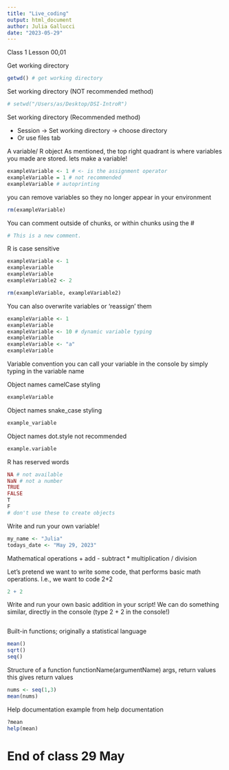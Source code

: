 ```yaml
---
title: "Live_coding"
output: html_document
author: Julia Gallucci
date: "2023-05-29"
---
```

Class 1
Lesson 00,01

Get working directory
```r
getwd() # get working directory
```

Set working directory (NOT recommended method)
```r
# setwd("/Users/as/Desktop/DSI-IntroR") 
```
Set working directory (Recommended method)

- Session -> Set working directory -> choose directory
- Or use files tab


A variable/ R object
As mentioned, the top right quadrant is where variables you made are stored. lets make a variable!
```r
exampleVariable <- 1 # <- is the assignment operator
exampleVariable = 1 # not recommended
exampleVariable # autoprinting
```
you can remove variables so they no longer appear in your environment
```r
rm(exampleVariable) 
```

You can comment outside of chunks, or within chunks using the #
```r
# This is a new comment. 
```

R is case sensitive
```r
exampleVariable <- 1
examplevariable
exampleVariable
exampleVariable2 <- 2

rm(exampleVariable, exampleVariable2)
```
You can also overwrite variables or 'reassign' them 
```r
exampleVariable <- 1
exampleVariable
exampleVariable <- 10 # dynamic variable typing
exampleVariable
exampleVariable <- "a"
exampleVariable
```



Variable convention
you can call your variable in the console by simply typing in the variable name

Object names camelCase styling
```r
exampleVariable
```
Object names snake_case styling
```r
example_variable
```
Object names dot.style not recommended
```r
example.variable
```
R has reserved words
```r
NA # not available
NaN # not a number
TRUE
FALSE
T
F
# don't use these to create objects
```

Write and run your own variable!
```r
my_name <- "Julia"
todays_date <- "May 29, 2023"
```

Mathematical operations
+  add
-  subtract
*  multiplication
/  division

Let’s pretend we want to write some code, that performs basic math operations. 
I.e., we want to code 2+2
```r
2 + 2 
```
Write and run your own basic addition in your script! 
We can do something similar, directly in the console (type 2 + 2 in the console!)
```r
```

Built-in functions; originally a statistical language
```r
mean()
sqrt()
seq()
```
Structure of a function
functionName(argumentName) 
args, return values
this gives return values

```r
nums <- seq(1,3)
mean(nums)
```

Help documentation
example from help documentation
```r
?mean
help(mean)

```


# End of class 29 May 
